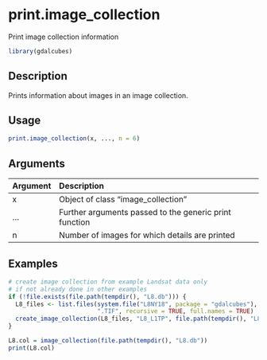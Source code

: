# print.image_collection

Print image collection information



```r
library(gdalcubes)
```

## Description

Prints information about images in an image collection.


## Usage


```r
print.image_collection(x, ..., n = 6)

```


## Arguments

| Argument    | Description                       |
|:------------|:----------------------------------|
| x | Object of class "image_collection" |
| ... | Further arguments passed to the generic print function |
| n | Number of images for which details are printed |


## Examples


```r
# create image collection from example Landsat data only 
# if not already done in other examples
if (!file.exists(file.path(tempdir(), "L8.db"))) {
  L8_files <- list.files(system.file("L8NY18", package = "gdalcubes"),
                         ".TIF", recursive = TRUE, full.names = TRUE)
  create_image_collection(L8_files, "L8_L1TP", file.path(tempdir(), "L8.db"), quiet = TRUE) 
}

L8.col = image_collection(file.path(tempdir(), "L8.db"))
print(L8.col)
```


